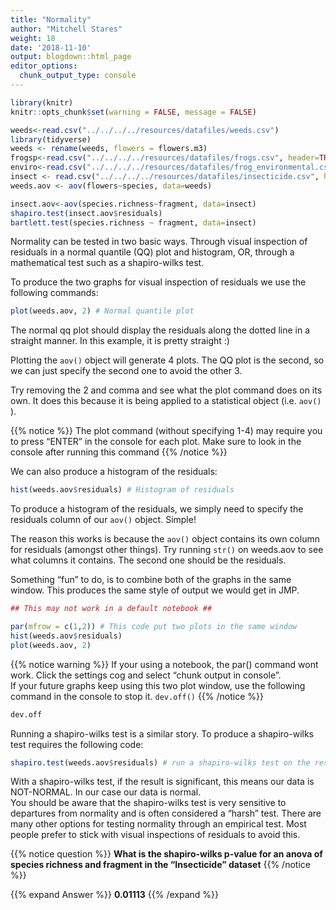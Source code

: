 ```yaml
---
title: "Normality"
author: "Mitchell Stares"
weight: 18
date: '2018-11-10'
output: blogdown::html_page
editor_options:
  chunk_output_type: console
---
```

```r
library(knitr)
knitr::opts_chunk$set(warning = FALSE, message = FALSE)
```
```r
weeds<-read.csv("../../../../resources/datafiles/weeds.csv")
library(tidyverse)
weeds <- rename(weeds, flowers = flowers.m3)
frogsp<-read.csv("../../../../resources/datafiles/frogs.csv", header=TRUE)
enviro<-read.csv("../../../../resources/datafiles/frog_environmental.csv", header=TRUE)
insect <- read.csv("../../../../resources/datafiles/insecticide.csv", header=TRUE)
weeds.aov <- aov(flowers~species, data=weeds)

insect.aov<-aov(species.richness~fragment, data=insect)
shapiro.test(insect.aov$residuals)
bartlett.test(species.richness ~ fragment, data=insect)
```

Normality can be tested in two basic ways. Through visual inspection of residuals in a normal quantile (QQ) plot and histogram, OR, through a mathematical test such as a shapiro-wilks test.  

To produce the two graphs for visual inspection of residuals we use the following commands:
```r
plot(weeds.aov, 2) # Normal quantile plot
```

The normal qq plot should display the residuals along the dotted line in a straight manner. In this example, it is pretty straight :)  

Plotting the `aov()` object will generate 4 plots. The QQ plot is the second, so we can just specify the second one to avoid the other 3.

Try removing the 2 and comma and see what the plot command does on its own. It does this because it is being applied to a statistical object (i.e. `aov()` ).  

{{% notice %}}
The plot command (without specifying 1-4) may require you to press "ENTER" in the console for each plot. Make sure to look in the console after running this command 
{{% /notice %}}

We can also produce a histogram of the residuals:
```r
hist(weeds.aov$residuals) # Histogram of residuals
```

To produce a histogram of the residuals, we simply need to specify the residuals column of our `aov()` object. Simple!  

The reason this works is because the `aov()` object contains its own column for residuals (amongst other things). Try running `str()` on weeds.aov to see what columns it contains. The second one should be the residuals.

Something "fun" to do, is to combine both of the graphs in the same window. This produces the same style of output we would get in JMP.
```r
## This may not work in a default notebook ##

par(mfrow = c(1,2)) # This code put two plots in the same window
hist(weeds.aov$residuals)
plot(weeds.aov, 2)
```

{{% notice warning %}}
If your using a notebook, the par() command wont work. Click the settings cog and select "chunk output in console".  
If your future graphs keep using this two plot window, use the following command in the console to stop it.
`dev.off()`
{{% /notice %}}

```r
dev.off
```
Running a shapiro-wilks test is a similar story. To produce a shapiro-wilks test requires the following code:
```r
shapiro.test(weeds.aov$residuals) # run a shapiro-wilks test on the residuals column of our anova object using the shapiro.test() function
```

With a shapiro-wilks test, if the result is significant, this means our data is NOT-NORMAL. In our case our data is normal.  
You should be aware that the shapiro-wilks test is very sensitive to departures from normality and is often considered a "harsh" test. There are many other options for testing normality through an empirical test. Most people prefer to stick with visual inspections of residuals to avoid this. 

{{% notice question %}}
**What is the shapiro-wilks p-value for an anova of species richness and fragment in the "Insecticide" dataset**
{{% /notice %}}

{{% expand Answer %}}
**0.01113**
{{% /expand %}}
